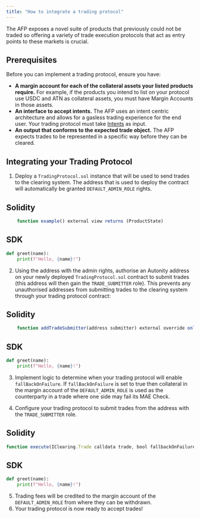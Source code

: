 ```yaml
---
title: "How to integrate a trading protocol"
---
```


The AFP exposes a novel suite of products that previously could not be traded so offering a variety of trade execution protocols that act as entry points to these markets is crucial.

## Prerequisites
Before you can implement a trading protocol, ensure you have:

- **A margin account for each of the collateral assets your listed products require.** For example, if the products you intend to list on your protocol use USDC and ATN as collateral assets, you must have Margin Accounts in those assets.
- **An interface to accept intents.** The AFP uses an intent centric architecture and allows for a gasless trading experience for the end user. Your trading protocol must take [Intents](/intents.qmd) as input.
- **An output that conforms to the expected trade object.** The AFP expects trades to be represented in a specific way before they can be cleared.

## Integrating your Trading Protocol

1. Deploy a `TradingProtocol.sol` instance that will be used to send trades to the clearing system. The address that is used to deploy the contract will automatically be granted `DEFAULT_ADMIN_ROLE` rights.

:::: {.panel-tabset}
## Solidity
```javascript
    function example() external view returns (ProductState)
```
## SDK
```python
def greet(name):
    print(f"Hello, {name}!")
```
:::


2. Using the address with the admin rights, authorise an Autonity address on your newly deployed `TradingProtocol.sol` contract to submit trades (this address will then gain the `TRADE_SUBMITTER` role). This prevents any unauthorised addresses from submitting trades to the clearing system through your trading protocol contract:
    
:::: {.panel-tabset}
## Solidity
```javascript
    function addTradeSubmitter(address submitter) external override onlyRole(DEFAULT_ADMIN_ROLE)
```
## SDK
```python
def greet(name):
    print(f"Hello, {name}!")
```
:::

3. Implement logic to determine when your trading protocol will enable `fallBackOnFailure`. If `fallBackOnFailure` is set to true then collateral in the margin account of the `DEFAULT_ADMIN_ROLE` is used as the counterparty in a trade where one side may fail its MAE Check.

4. Configure your trading protocol to submit trades from the address with the `TRADE_SUBMITTER` role.

:::: {.panel-tabset}
## Solidity
```javascript
function execute(IClearing.Trade calldata trade, bool fallbackOnFailure) external override onlyRole(TRADE_SUBMITTER_ROLE)
```
## SDK
```python
def greet(name):
    print(f"Hello, {name}!")
```
:::

5. Trading fees will be credited to the margin account of the `DEFAULT_ADMIN_ROLE` from where they can be withdrawn.
6. Your trading protocol is now ready to accept trades!

